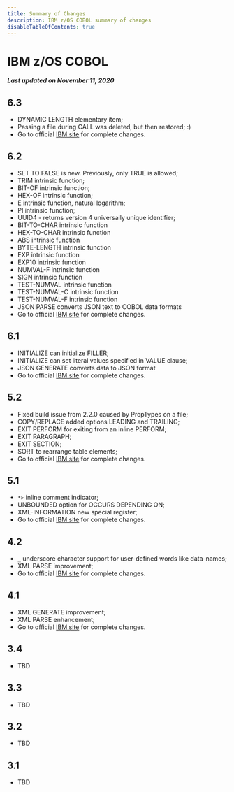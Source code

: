 ```yaml
---
title: Summary of Changes
description: IBM z/OS COBOL summary of changes
disableTableOfContents: true
---
```

# IBM z/OS COBOL

***Last updated on November 11, 2020***

## 6.3

- DYNAMIC LENGTH elementary item;
- Passing a file during CALL was deleted, but then restored; :)
- Go to official [IBM site](https://www.ibm.com/support/knowledgecenter/en/SS6SG3_6.3.0/lr/rlsummvs.html) for complete changes.


## 6.2

- SET TO FALSE is new. Previously, only TRUE is allowed;
- TRIM intrinsic function;
- BIT-OF intrinsic function;
- HEX-OF intrinsic function;
- E intrinsic function, natural logarithm;
- PI intrinsic function;
- UUID4 - returns version 4 universally unique identifier;
- BIT-TO-CHAR intrinsic function
- HEX-TO-CHAR intrinsic function
- ABS intrinsic function
- BYTE-LENGTH intrinsic function
- EXP intrinsic function
- EXP10 intrinsic function
- NUMVAL-F intrinsic function
- SIGN intrinsic function
- TEST-NUMVAL intrinsic function
- TEST-NUMVAL-C intrinsic function
- TEST-NUMVAL-F intrinsic function
- JSON PARSE converts JSON text to COBOL data formats
- Go to official [IBM site](https://www.ibm.com/support/knowledgecenter/en/SS6SG3_6.2.0/lr/rlsummvs.html) for complete changes.


## 6.1

- INITIALIZE can initialize FILLER;
- INITIALIZE can set literal values specified in VALUE clause;
- JSON GENERATE converts data to JSON format
- Go to official [IBM site](https://www.ibm.com/support/knowledgecenter/en/SS6SG3_6.1.0/lr/rlsummvs.html) for complete changes.


## 5.2

- Fixed build issue from 2.2.0 caused by PropTypes on a file;
- COPY/REPLACE added options LEADING and TRAILING;
- EXIT PERFORM for exiting from an inline PERFORM;
- EXIT PARAGRAPH; 
- EXIT SECTION;
- SORT to rearrange table elements;
- Go to official [IBM site](http://publibfp.boulder.ibm.com/epubs/pdf/igy5lr20.pdf) for complete changes.


## 5.1

- `*>`  inline comment indicator;
- UNBOUNDED option for OCCURS DEPENDING ON;
- XML-INFORMATION new special register; 
- Go to official [IBM site](http://publibfp.boulder.ibm.com/epubs/pdf/igy5lr11.pdf) for complete changes.


## 4.2

-  `_` underscore character support for user-defined words like data-names;
- XML PARSE improvement;
- Go to official [IBM site](http://publibfp.boulder.ibm.com/epubs/pdf/igy3lr50.pdf) for complete changes.


## 4.1

- XML GENERATE improvement;
- XML PARSE enhancement;
- Go to official [IBM site](http://publibfp.boulder.ibm.com/epubs/pdf/igy3lr40.pdf) for complete changes.


## 3.4

- TBD


## 3.3

- TBD


## 3.2

- TBD


## 3.1

- TBD
